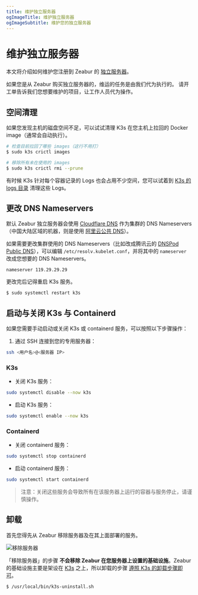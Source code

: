 ```yaml
---
title: 维护独立服务器
ogImageTitle: 维护独立服务器
ogImageSubtitle: 维护您的独立服务器
---
```



# 维护独立服务器

本文将介绍如何维护您注册到 Zeabur 的 [独立服务器](../dedicated-server)。

<Callout>
    如果您是从 Zeabur 购买独立服务器的，维运的任务是由我们代为执行的。
    请开工单告诉我们您想要维护的项目，让工作人员代为操作。
</Callout>

## 空间清理

如果您发现主机的磁盘空间不足，可以试试清理 K3s 在您主机上拉回的 Docker image（通常会自动执行）。

```bash
# 检查目前拉回了哪些 images（这行不用打）
$ sudo k3s crictl images

# 移除所有未在使用的 images
$ sudo k3s crictl rmi --prune
```

有时候 K3s 针对每个容器记录的 Logs 也会占用不少空间，您可以试着到 [K3s 的 logs 目录](https://docs.k3s.io/faq#where-are-the-k3s-logs) 清理这些 Logs。

## 更改 DNS Nameservers

默认 Zeabur 独立服务器会使用 [Cloudflare DNS](https://1.1.1.1/) 作为集群的 DNS Nameservers（中国大陆区域的机器，则是使用 [阿里云公共 DNS](https://www.alidns.com/)）。

如果需要更改集群使用的 DNS Nameservers（比如改成腾讯云的 [DNSPod Public DNS](https://www.dnspod.cn/products/publicdns)），可以编辑 `/etc/resolv.kubelet.conf`，并将其中的 `nameserver` 改成您想要的 DNS Nameservers。

```
nameserver 119.29.29.29
```

更改完后记得重启 K3s 服务。

```bash
$ sudo systemctl restart k3s
```

## 启动与关闭 K3s 与 Containerd

如果您需要手动启动或关闭 K3s 或 containerd 服务，可以按照以下步骤操作：

1. 通过 SSH 连接到您的专用服务器：

```bash
ssh <用户名>@<服务器 IP>
```

### K3s

- 关闭 K3s 服务：

```bash
sudo systemctl disable --now k3s
```

- 启动 K3s 服务：

```bash
sudo systemctl enable --now k3s
```

### Containerd

- 关闭 containerd 服务：

```bash
sudo systemctl stop containerd
```

- 启动 containerd 服务：

```bash
sudo systemctl start containerd
```

> 注意：关闭这些服务会导致所有在该服务器上运行的容器与服务停止，请谨慎操作。

## 卸载

首先您得先从 Zeabur 移除服务器及在其上面部署的服务。

![移除服务器](/dedicated-server/remove-server.webp)

「移除服务器」的步骤 **不会移除 Zeabur 在您服务器上设置的基础设施**。Zeabur 的基础设施主要是架设在 [K3s](https://k3s.io/) 之上，所以卸载的步骤 [遵照 K3s 的卸载步骤即可](https://docs.k3s.io/installation/uninstall)。

```bash
$ /usr/local/bin/k3s-uninstall.sh
```

